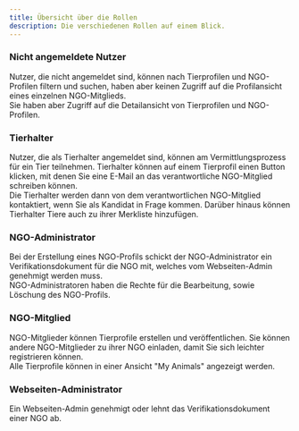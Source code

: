 ```yaml
---
title: Übersicht über die Rollen
description: Die verschiedenen Rollen auf einem Blick.
---
```

### Nicht angemeldete Nutzer
Nutzer, die nicht angemeldet sind, können nach Tierprofilen und NGO-Profilen filtern und suchen, haben aber keinen Zugriff auf die Profilansicht eines einzelnen NGO-Mitglieds.  
Sie haben aber Zugriff auf die Detailansicht von Tierprofilen und NGO-Profilen.

### Tierhalter
Nutzer, die als Tierhalter angemeldet sind, können am Vermittlungsprozess für ein Tier teilnehmen. Tierhalter können auf einem Tierprofil einen Button klicken, mit denen Sie eine E-Mail an das verantwortliche NGO-Mitglied schreiben können.  
Die Tierhalter werden dann von dem verantwortlichen NGO-Mitglied kontaktiert, wenn Sie als Kandidat in Frage kommen.
Darüber hinaus können Tierhalter Tiere auch zu ihrer Merkliste hinzufügen. 

### NGO-Administrator
Bei der Erstellung eines NGO-Profils schickt der NGO-Administrator ein Verifikationsdokument für die NGO mit, welches vom Webseiten-Admin genehmigt werden muss.  
NGO-Administratoren haben die Rechte für die Bearbeitung, sowie Löschung des NGO-Profils.

### NGO-Mitglied
NGO-Mitglieder können Tierprofile erstellen und veröffentlichen. 
Sie können andere NGO-Mitglieder zu ihrer NGO einladen, damit Sie sich leichter registrieren können.  
Alle Tierprofile können in einer Ansicht "My Animals" angezeigt werden.

### Webseiten-Administrator
Ein Webseiten-Admin genehmigt oder lehnt das Verifikationsdokument einer NGO ab.
